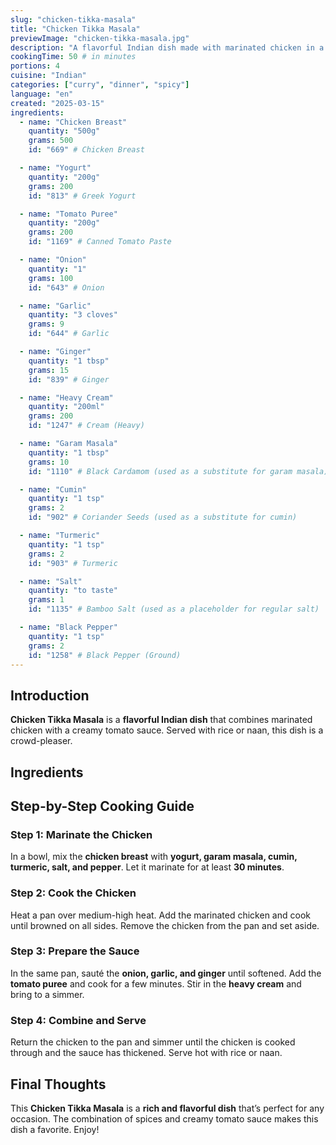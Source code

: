 ```yaml
---
slug: "chicken-tikka-masala"
title: "Chicken Tikka Masala"
previewImage: "chicken-tikka-masala.jpg"
description: "A flavorful Indian dish made with marinated chicken in a creamy tomato sauce, served with rice or naan."
cookingTime: 50 # in minutes
portions: 4
cuisine: "Indian"
categories: ["curry", "dinner", "spicy"]
language: "en"
created: "2025-03-15"
ingredients:
  - name: "Chicken Breast"
    quantity: "500g"
    grams: 500
    id: "669" # Chicken Breast

  - name: "Yogurt"
    quantity: "200g"
    grams: 200
    id: "813" # Greek Yogurt

  - name: "Tomato Puree"
    quantity: "200g"
    grams: 200
    id: "1169" # Canned Tomato Paste

  - name: "Onion"
    quantity: "1"
    grams: 100
    id: "643" # Onion

  - name: "Garlic"
    quantity: "3 cloves"
    grams: 9
    id: "644" # Garlic

  - name: "Ginger"
    quantity: "1 tbsp"
    grams: 15
    id: "839" # Ginger

  - name: "Heavy Cream"
    quantity: "200ml"
    grams: 200
    id: "1247" # Cream (Heavy)

  - name: "Garam Masala"
    quantity: "1 tbsp"
    grams: 10
    id: "1110" # Black Cardamom (used as a substitute for garam masala)

  - name: "Cumin"
    quantity: "1 tsp"
    grams: 2
    id: "902" # Coriander Seeds (used as a substitute for cumin)

  - name: "Turmeric"
    quantity: "1 tsp"
    grams: 2
    id: "903" # Turmeric

  - name: "Salt"
    quantity: "to taste"
    grams: 1
    id: "1135" # Bamboo Salt (used as a placeholder for regular salt)

  - name: "Black Pepper"
    quantity: "1 tsp"
    grams: 2
    id: "1258" # Black Pepper (Ground)
---
```



## Introduction

**Chicken Tikka Masala** is a **flavorful Indian dish** that combines marinated chicken with a creamy tomato sauce. Served with rice or naan, this dish is a crowd-pleaser.

## Ingredients

<IngredientsList
  ingredients={frontmatter.ingredients}
  portions={frontmatter.portions}
/>

## Step-by-Step Cooking Guide

### Step 1: Marinate the Chicken

In a bowl, mix the **chicken breast** with **yogurt, garam masala, cumin, turmeric, salt, and pepper**. Let it marinate for at least **30 minutes**.

<CookingStep
  action="waiting_marinating_meat_chicken_breast"
  alt="Marinating chicken in a bowl"
/>

### Step 2: Cook the Chicken

Heat a pan over medium-high heat. Add the marinated chicken and cook until browned on all sides. Remove the chicken from the pan and set aside.

<CookingStep
  action="frying_pan_meat_poultry_breast"
  alt="Cooking chicken in a pan"
/>

### Step 3: Prepare the Sauce

In the same pan, sauté the **onion, garlic, and ginger** until softened. Add the **tomato puree** and cook for a few minutes. Stir in the **heavy cream** and bring to a simmer.

<CookingStep
  action="stirring_saucePan_tomato"
  alt="Stirring tomato sauce in a pan"
/>

### Step 4: Combine and Serve

Return the chicken to the pan and simmer until the chicken is cooked through and the sauce has thickened. Serve hot with rice or naan.

<CookingStep
  action="stirring_pan_meat_red"
  alt="Stirring chicken in tomato sauce"
/>

## Final Thoughts

This **Chicken Tikka Masala** is a **rich and flavorful dish** that’s perfect for any occasion. The combination of spices and creamy tomato sauce makes this dish a favorite. Enjoy!

<NutritionFacts ingredients={frontmatter.ingredients} />
